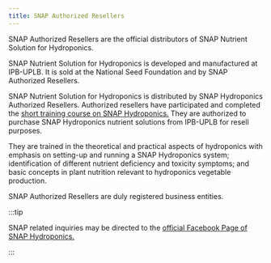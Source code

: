 ```yaml
---
title: SNAP Authorized Resellers
---
```



<Lead>

SNAP Authorized Resellers are the official distributors of SNAP Nutrient Solution
for Hydroponics.

</Lead>

SNAP Nutrient Solution for Hydroponics is developed and manufactured at IPB-UPLB.
It is sold at the National Seed Foundation and by SNAP Authorized Resellers.

SNAP Nutrient Solution for Hydroponics is distributed by SNAP Hydroponics
Authorized Resellers. Authorized resellers have participated and completed the
[short training course on SNAP Hydroponics.](/docs/training-seminar) They are
authorized to purchase SNAP Hydroponics nutrient solutions from IPB-UPLB for
resell purposes.

They are trained in the theoretical and practical aspects of hydroponics with
emphasis on setting-up and running a SNAP Hydroponics system; identification of
different nutrient deficiency and toxicity symptoms; and basic concepts in plant
nutrition relevant to hydroponics vegetable production.

SNAP Authorized Resellers are duly registered business entities.


:::tip

SNAP related inquiries may be directed to the [official Facebook Page of SNAP
Hydroponics.](https://www.facebook.com/uplbipbsnap)

:::